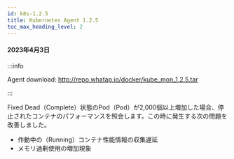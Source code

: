 ```yaml
---
id: k8s-1.2.5
title: Kubernetes Agent 1.2.5
toc_max_heading_level: 2
---
```



#### 2023年4月3日

:::info

Agent download: http://repo.whatap.io/docker/kube_mon_1.2.5.tar

:::

<p><Status>Fixed</Status> Dead（Complete）状態のPod（Pod）が2,000個以上増加した場合、停止されたコンテナのパフォーマンスを照会します。この時に発生する次の問題を改善しました。</p>

-   作動中の（Running）コンテナ性能情報の収集遅延
-   メモリ過剰使用の増加現象

